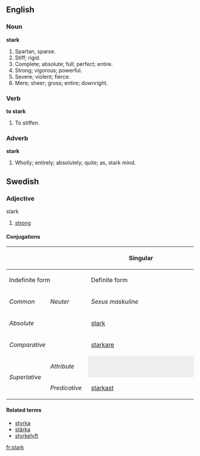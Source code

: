 ==English==

===Noun===

'''stark'''

#Spartan, sparse.
#Stiff; rigid.
#Complete; absolute; full; perfect; entire.
#Strong; vigorous; powerful.
#Severe; violent; fierce.
#Mere; sheer; gross; entire; downright.

===Verb===

'''to stark'''

#To stiffen.

===Adverb===

'''stark'''

#Wholly; entirely; absolutely; quite; as, stark mind.

==Swedish==
===Adjective===
;stark
#[[strong]]
====Conjugations====
{| border=1 cellspacing=0 
|- bgcolor="#FFFFF0" align=center
! rowspan=3 colspan=2 |
! colspan=4 width=400 | Singular
! rowspan=3 width=100 | Plural
|- bgcolor="#FFFFF0" align=center
! colspan=2 width=200 | Indefinite form
! colspan=2 width=200 | Definite form
|- bgcolor="#FFFFF0" align=center
| width=100 | ''Common''
| width=100 | ''Neuter''
| width=100 | ''Sexus maskuline''
| width=100 | ''Other sexus''
|- align=center
| bgcolor="#FFFFF0" colspan=2 width=120 | ''Absolute''
| [[stark]]
| [[starkt]]
| [[starke]]
| [[starka]]
| [[starka]]
|- align=center
| bgcolor="#FFFFF0" colspan=2 | ''Comparative''
| colspan=7 | [[starkare]]
|- align=center
| bgcolor="#FFFFF0" rowspan=2 width=60 | ''Superlative''
| bgcolor="#FFFFF0" width=60 | ''Attribute''
| colspan=2 style="background:#eeeeee" |  
| [[starkaste]]
| [[starkaste]]
| [[starkaste]]
|- align=center 
| bgcolor="#FFFFF0" width=60 | ''Predicative''
| colspan=5 | [[starkast]]
|}
====Related terms====
*[[styrka]]
*[[stärka]]
*[[styrkelyft]]

[[fr:stark]]